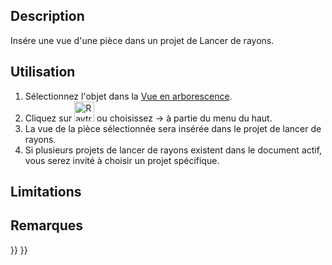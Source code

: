 <languages/>

{{Docnav/fr
|[[Raytracing_Lux/fr|Introduire un projet Luxrender]]
|[[Raytracing_ResetCamera/fr|Réinitialiser la caméra]]
|[[Raytracing_Workbench/fr|Atelier Raytracing]]
|IconL=Raytracing_Lux.svg
|IconR=Raytracing_ResetCamera.svg
|IconC=Workbench_Raytracing.svg
}}

{{GuiCommand/fr
|Name=Raytracing InsertPart
|Name/fr=Raytracing Insérer une pièce
|MenuLocation=Raytracing → Insérer une pièce
‎|Workbenches=[[Raytracing_Workbench/fr|Raytracing]]
|Shortcut=
|SeeAlso=
}}

==Description==

Insére une vue d'une pièce dans un projet de Lancer de rayons.

==Utilisation==

#Sélectionnez l'objet dans la [[Tree_view/fr|Vue en arborescence]].
#Cliquez sur [[Image:Raytracing_InsertPart.svg|32px]] ou choisissez {{Button|Raytracing}} → {{Button|[[Image:Raytracing_InsertPart.svg|32px]] Insérer une pièce}} à partie du menu du haut.
#La vue de la pièce sélectionnée sera insérée dans le projet de lancer de rayons.
#Si plusieurs projets de lancer de rayons existent dans le document actif, vous serez invité à choisir un projet spécifique.

==Limitations==


==Remarques==


{{Docnav/fr
|[[Raytracing_Lux/fr|Introduire un projet Luxrender]]
|[[Raytracing_ResetCamera/fr|Réinitialiser la caméra]]
|[[Raytracing_Workbench/fr|Atelier Raytracing]]
|IconL=Raytracing_Lux.svg
|IconR=Raytracing_ResetCamera.svg
|IconC=Workbench_Raytracing.svg
}}

{{Raytracing_Tools_navi{{#translation:}}}}
{{Userdocnavi{{#translation:}}}}